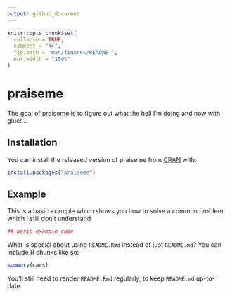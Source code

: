 ```yaml
---
output: github_document
---
```


<!-- README.md is generated from README.Rmd. Please edit that file -->

```r
knitr::opts_chunk$set(
  collapse = TRUE,
  comment = "#>",
  fig.path = "man/figures/README-",
  out.width = "100%"
)
```
# praiseme

The goal of praiseme is to figure out what the hell I'm doing and now with glue!...

## Installation

You can install the released version of praiseme from [CRAN](https://CRAN.R-project.org) with:

``` r
install.packages("praiseme")
```

## Example

This is a basic example which shows you how to solve a common problem, which I still don't understand

```r
## basic example code
```

What is special about using `README.Rmd` instead of just `README.md`? You can include R chunks like so:

```r
summary(cars)
```

You'll still need to render `README.Rmd` regularly, to keep `README.md` up-to-date.


